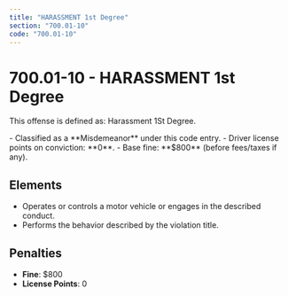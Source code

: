 ```yaml
---
title: "HARASSMENT 1st Degree"
section: "700.01-10"
code: "700.01-10"
---
```





# 700.01-10 - HARASSMENT 1st Degree

This offense is defined as: Harassment 1St Degree.

<Aside type="caution" title="Charge Type: Misdemeanor">
- Classified as a **Misdemeanor** under this code entry.
- Driver license points on conviction: **0**.
- Base fine: **$800** (before fees/taxes if any).
</Aside>

## Elements
- Operates or controls a motor vehicle or engages in the described conduct.
- Performs the behavior described by the violation title.

## Penalties
- **Fine**: $800
- **License Points**: 0
